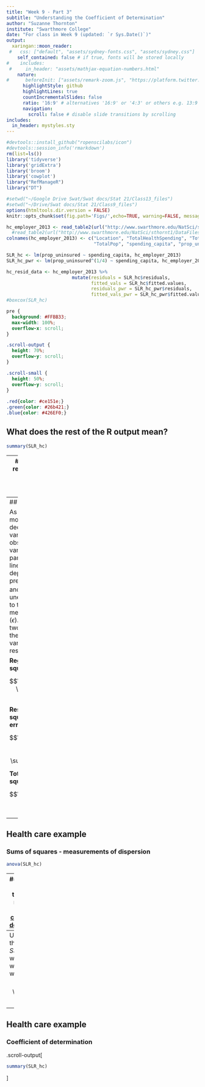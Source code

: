 ```yaml
---
title: "Week 9 - Part 3"
subtitle: "Understanding the Coefficient of Determination"
author: "Suzanne Thornton"
institute: "Swarthmore College"
date: "For class in Week 9 (updated: `r Sys.Date()`)"
output:
  xaringan::moon_reader:
 #   css: ["default", "assets/sydney-fonts.css", "assets/sydney.css"]
    self_contained: false # if true, fonts will be stored locally
#    includes:
 #     in_header: "assets/mathjax-equation-numbers.html"
    nature:
#      beforeInit: ["assets/remark-zoom.js", "https://platform.twitter.com/widgets.js"]
      highlightStyle: github
      highlightLines: true
      countIncrementalSlides: false
      ratio: '16:9' # alternatives '16:9' or '4:3' or others e.g. 13:9
      navigation:
        scroll: false # disable slide transitions by scrolling
includes:
  in_header: mystyles.sty
---
```


```r
#devtools::install_github("ropenscilabs/icon")
#devtools::session_info('rmarkdown')
rm(list=ls())
library('tidyverse')
library('gridExtra')
library('broom')
library('cowplot')
library("RefManageR")
library("DT")

#setwd("~/Google Drive Swat/Swat docs/Stat 21/Class13_files")
#setwd("~/Drive/Swat docs/Stat 21/Class9_files")
options(htmltools.dir.version = FALSE)
knitr::opts_chunk$set(fig.path='Figs/',echo=TRUE, warning=FALSE, message=FALSE)

hc_employer_2013 <- read_table2(url("http://www.swarthmore.edu/NatSci/sthornt1/DataFiles/health_care_data.txt")) 
  #read_table2(url("http://www.swarthmore.edu/NatSci/sthornt1/DataFiles/health_care_2013_cleaned.txt")) 
colnames(hc_employer_2013) <- c("Location", "TotalHealthSpending", "TotalUninsured", 
                                "TotalPop", "spending_capita", "prop_uninsured")

SLR_hc <- lm(prop_uninsured ~ spending_capita, hc_employer_2013)
SLR_hc_pwr <- lm(prop_uninsured^(1/4) ~ spending_capita, hc_employer_2013)

hc_resid_data <- hc_employer_2013 %>% 
                        mutate(residuals = SLR_hc$residuals, 
                               fitted_vals = SLR_hc$fitted.values,
                               residuals_pwr = SLR_hc_pwr$residuals,
                               fitted_vals_pwr = SLR_hc_pwr$fitted.values) 
#boxcox(SLR_hc)
```

```css
pre {
  background: #FFBB33;
  max-width: 100%;
  overflow-x: scroll;
}

.scroll-output {
  height: 70%;
  overflow-y: scroll;
}

.scroll-small {
  height: 50%;
  overflow-y: scroll;
}
   
.red{color: #ce151e;}
.green{color: #26b421;}
.blue{color: #426EF0;}
```


## What does the rest of the R output mean? 


```r
summary(SLR_hc)
```


---
## What does the rest of the R output mean? 
### The <a href="https://en.wikipedia.org/wiki/Coefficient_of_determination">coefficient of determination</a>


**Interpretation:** R squared is a *statistic* that represents a proportion. Specifically, it's the proportion of the variability/dispersion of our observations of $Y$, i.e. $(y_1,\dots,y_n)$, that our linear model can account for.



**Note:** We will use the .blue[adjusted R squared] value whenever we have more than one predictor variable (in multiple linear regression - MLR) but you can use either the adjusted or multiple R squared value for SLR. 


---
## Sums of squares 

As with ANOVA models, we can decompose the variability in our observed response variable into two parts: one due to the linear model that depends on the predictor $(\hat{\beta}_0 + \hat{\beta}_1x)$ and one that is unexplained and due to the random measurement error $(\epsilon)$. The sum of these two components is the total observed variability in the response varible. 


**Regression sum of squares:** (SSreg)

$$\sum_{i=1}^{n}\left( \hat{y}_i - \bar{y} \right)^2$$



**Residual sum of squares/sum square errors:** (SSres or SSE)

$$\sum_{i=1}^{n}\left( y_i - \hat{y}_i \right)^2 = \sum_{i=1}^n e_i^2$$


**Total sum of squares:** (SStot)

$$\sum_{i=1}^{n}\left( y_i - \bar{y} \right)^2$$


---
## Health care example 
### Sums of squares - measurements of dispersion


```r
anova(SLR_hc)
```



---
## What does the rest of the R output mean? 
### The <a href="https://en.wikipedia.org/wiki/Coefficient_of_determination">coefficient of determination</a>

In SLR, we only have one predictor variable and it is also quantitative. In this special scenario, we have covered how the coefficient of determination gives us the same information as calculating the correlation between the predictor and response variable. 

In more complicated models, when we have more than one predictor variable and/or categorical predictor variables, looking at pairwise correlations is no longer as informative as the coefficient of determination. In these instances, R-squared is still providing us with information about the strength of the linear relationship between the predictor(s) and the response. 


To understand why this is the case, let's look at the definition of R-squared:

$$R^2 = 1 - \frac{SSres}{SStot}$$

--
Using the fact that $SStot=SSreg+SSres$ we see that we could also write 
$$R^2 = \frac{SSreg}{SStot}.$$


---
## Health care example 
### Coefficient of determination

.scroll-output[
```r
summary(SLR_hc)
```
]

